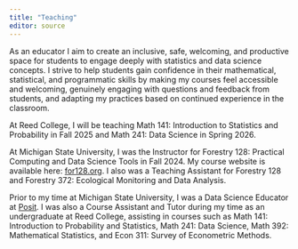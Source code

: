 ```yaml
---
title: "Teaching"
editor: source
---
```


As an educator I aim to create an inclusive, safe, welcoming, and productive space for students to engage deeply with statistics and data science concepts. I strive to help students gain confidence in their mathematical, statistical, and programmatic skills by making my courses feel accessible and welcoming, genuinely engaging with questions and feedback from students, and adapting my practices based on continued experience in the classroom. 

At Reed College, I will be teaching Math 141: Introduction to Statistics and Probability in Fall 2025 and Math 241: Data Science in Spring 2026.

At Michigan State University, I was the Instructor for Forestry 128: Practical Computing and Data Science Tools in Fall 2024. My course website is available here: [for128.org](http://www.for128.org). I also was a Teaching Assistant for Forestry 128 and Forestry 372: Ecological Monitoring and Data Analysis. 

Prior to my time at Michigan State University, I was a Data Science Educator at [Posit](http://www.posit.co). I was also a Course Assistant and Tutor during my time as an undergraduate at Reed College, assisting in courses such as Math 141: Introduction to Probability and Statistics, Math 241: Data Science, Math 392: Mathematical Statistics, and Econ 311: Survey of Econometric Methods.